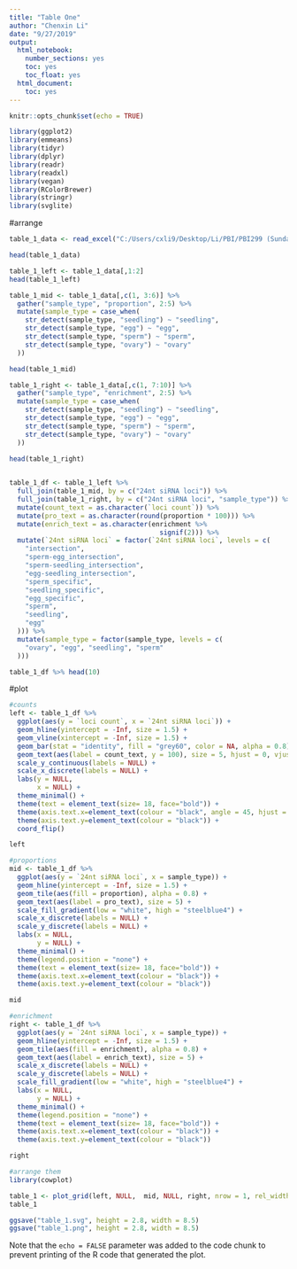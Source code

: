 ---
title: "Table One"
author: "Chenxin Li"
date: "9/27/2019"
output:
  html_notebook:
    number_sections: yes
    toc: yes
    toc_float: yes
  html_document:
    toc: yes
---

```{r setup, include=FALSE}
knitr::opts_chunk$set(echo = TRUE)
```
```{r}
library(ggplot2)
library(emmeans)
library(tidyr)
library(dplyr)
library(readr)
library(readxl)
library(vegan)
library(RColorBrewer)
library(stringr)
library(svglite)
```

#arrange
```{r}
table_1_data <- read_excel("C:/Users/cxli9/Desktop/Li/PBI/PBI299 (Sundar Lab)/smRNA project/CLVS_smRNA_revision/table_1_data.xlsx")
```
```{r}
head(table_1_data)
```
 
```{r}
table_1_left <- table_1_data[,1:2]
head(table_1_left)
```

```{r}
table_1_mid <- table_1_data[,c(1, 3:6)] %>% 
  gather("sample_type", "proportion", 2:5) %>% 
  mutate(sample_type = case_when(
    str_detect(sample_type, "seedling") ~ "seedling",
    str_detect(sample_type, "egg") ~ "egg",
    str_detect(sample_type, "sperm") ~ "sperm",
    str_detect(sample_type, "ovary") ~ "ovary"
  ))

head(table_1_mid)
```
```{r}
table_1_right <- table_1_data[,c(1, 7:10)] %>% 
  gather("sample_type", "enrichment", 2:5) %>% 
  mutate(sample_type = case_when(
    str_detect(sample_type, "seedling") ~ "seedling",
    str_detect(sample_type, "egg") ~ "egg",
    str_detect(sample_type, "sperm") ~ "sperm",
    str_detect(sample_type, "ovary") ~ "ovary"
  ))

head(table_1_right)
  
```
```{r}
table_1_df <- table_1_left %>% 
  full_join(table_1_mid, by = c("24nt siRNA loci")) %>% 
  full_join(table_1_right, by = c("24nt siRNA loci", "sample_type")) %>% 
  mutate(count_text = as.character(`loci count`)) %>% 
  mutate(pro_text = as.character(round(proportion * 100))) %>% 
  mutate(enrich_text = as.character(enrichment %>% 
                                      signif(2))) %>% 
  mutate(`24nt siRNA loci` = factor(`24nt siRNA loci`, levels = c(
    "intersection", 
    "sperm-egg_intersection",
    "sperm-seedling_intersection",
    "egg-seedling_intersection",
    "sperm_specific",
    "seedling_specific",
    "egg_specific",
    "sperm",
    "seedling",
    "egg"
  ))) %>% 
  mutate(sample_type = factor(sample_type, levels = c(
    "ovary", "egg", "seedling", "sperm"
  )))

table_1_df %>% head(10)
```

#plot
```{r}
#counts
left <- table_1_df %>% 
  ggplot(aes(y = `loci count`, x = `24nt siRNA loci`)) +
  geom_hline(yintercept = -Inf, size = 1.5) +
  geom_vline(xintercept = -Inf, size = 1.5) +
  geom_bar(stat = "identity", fill = "grey60", color = NA, alpha = 0.8) +
  geom_text(aes(label = count_text, y = 100), size = 5, hjust = 0, vjust = 0.5) +
  scale_y_continuous(labels = NULL) +
  scale_x_discrete(labels = NULL) +
  labs(y = NULL,
       x = NULL) +
  theme_minimal() +
  theme(text = element_text(size= 18, face="bold")) +
  theme(axis.text.x=element_text(colour = "black", angle = 45, hjust = 1)) +
  theme(axis.text.y=element_text(colour = "black")) +
  coord_flip()

left
```

```{r}
#proportions
mid <- table_1_df %>% 
  ggplot(aes(y = `24nt siRNA loci`, x = sample_type)) +
  geom_hline(yintercept = -Inf, size = 1.5) +
  geom_tile(aes(fill = proportion), alpha = 0.8) +
  geom_text(aes(label = pro_text), size = 5) +
  scale_fill_gradient(low = "white", high = "steelblue4") +
  scale_x_discrete(labels = NULL) +
  scale_y_discrete(labels = NULL) +
  labs(x = NULL,
       y = NULL) +
  theme_minimal() +
  theme(legend.position = "none") +
  theme(text = element_text(size= 18, face="bold")) +
  theme(axis.text.x=element_text(colour = "black")) +
  theme(axis.text.y=element_text(colour = "black"))   

mid
```
```{r}
#enrichment
right <- table_1_df %>% 
  ggplot(aes(y = `24nt siRNA loci`, x = sample_type)) +
  geom_hline(yintercept = -Inf, size = 1.5) +
  geom_tile(aes(fill = enrichment), alpha = 0.8) +
  geom_text(aes(label = enrich_text), size = 5) +
  scale_x_discrete(labels = NULL) +
  scale_y_discrete(labels = NULL) +
  scale_fill_gradient(low = "white", high = "steelblue4") +
  labs(x = NULL,
       y = NULL) +
  theme_minimal() +
  theme(legend.position = "none") +
  theme(text = element_text(size= 18, face="bold")) +
  theme(axis.text.x=element_text(colour = "black")) +
  theme(axis.text.y=element_text(colour = "black"))

right
```

```{r}
#arrange them
library(cowplot)
```
```{r}
table_1 <- plot_grid(left, NULL,  mid, NULL, right, nrow = 1, rel_widths = c(0.4, -0.02, 1, -0.02, 1))
table_1

ggsave("table_1.svg", height = 2.8, width = 8.5)
ggsave("table_1.png", height = 2.8, width = 8.5)
```


Note that the `echo = FALSE` parameter was added to the code chunk to prevent printing of the R code that generated the plot.
